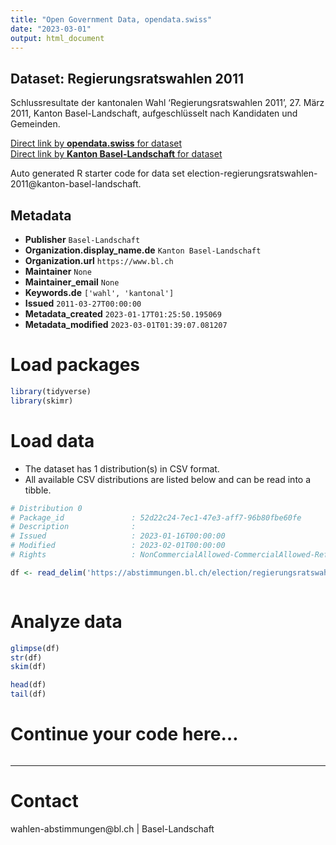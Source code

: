 ```yaml
---
title: "Open Government Data, opendata.swiss"
date: "2023-03-01"
output: html_document
---
```


## Dataset: Regierungsratswahlen 2011

Schlussresultate der kantonalen Wahl 'Regierungsratswahlen 2011', 27. März 2011, Kanton Basel-Landschaft, aufgeschlüsselt nach Kandidaten und Gemeinden.

[Direct link by **opendata.swiss** for dataset](https://opendata.swiss/de/dataset/regierungsratswahlen-2011)<br>
[Direct link by **Kanton Basel-Landschaft** for dataset](https://abstimmungen.bl.ch/election/regierungsratswahlen-2011/data)

Auto generated R starter code for data set election-regierungsratswahlen-2011@kanton-basel-landschaft.

## Metadata

- **Publisher** `Basel-Landschaft`
- **Organization.display_name.de** `Kanton Basel-Landschaft`
- **Organization.url** `https://www.bl.ch`
- **Maintainer** `None`
- **Maintainer_email** `None`
- **Keywords.de** `['wahl', 'kantonal']`
- **Issued** `2011-03-27T00:00:00`
- **Metadata_created** `2023-01-17T01:25:50.195069`
- **Metadata_modified** `2023-03-01T01:39:07.081207`


# Load packages

```r

library(tidyverse)
library(skimr)

```

# Load data

-   The dataset has 1 distribution(s) in CSV format.
-   All available CSV distributions are listed below and can be read into a tibble.

```r

# Distribution 0
# Package_id               : 52d22c24-7ec1-47e3-aff7-96b80fbe60fe
# Description              : 
# Issued                   : 2023-01-16T00:00:00
# Modified                 : 2023-02-01T00:00:00
# Rights                   : NonCommercialAllowed-CommercialAllowed-ReferenceRequired

df <- read_delim('https://abstimmungen.bl.ch/election/regierungsratswahlen-2011/data-csv')



```

# Analyze data

```r

glimpse(df)
str(df)
skim(df)

head(df)
tail(df)

```

# Continue your code here...

```r

```

------------------------------------------------------------------------

# Contact

wahlen-abstimmungen@bl.ch | Basel-Landschaft
